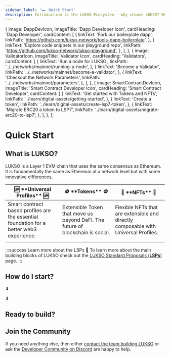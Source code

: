 ```yaml
---
sidebar_label: '🏎️ Quick Start'
description: Introduction to the LUKSO Ecosystem - why choose LUKSO? Who is LUKSO intended for?
---
```





  {
    image: DappDevIcon,
    imageTitle: 'Dapp Developer Icon',
    cardHeading: 'Dapp Developer',
    cardContent: [
      {
        linkText: 'Fork our boilerplate dapp',
        linkPath: 'https://github.com/lukso-network/tools-dapp-boilerplate',
      },
      {
        linkText: 'Explore code snippets in our playground repo',
        linkPath: 'https://github.com/lukso-network/lukso-playground',
      },
    ],
  },
  {
    image: ValidatorIcon,
    imageTitle: 'Validator Icon',
    cardHeading: 'Validators',
    cardContent: [
      {
        linkText: 'Run a node for LUKSO',
        linkPath: '../../networks/mainnet/running-a-node',
      },
      {
        linkText: 'Become a Validator',
        linkPath: '../../networks/mainnet/become-a-validator',
      },
      {
        linkText: 'Checkout the Network Parameters',
        linkPath: '../../networks/mainnet/parameters',
      },
    ],
  },
  {
    image: SmartContractDevIcon,
    imageTitle: 'Smart Contract Developer Icon',
    cardHeading: 'Smart Contract Developer',
    cardContent: [
      {
        linkText: 'Get started with Tokens and NFTs',
        linkPath: '../learn/digital-assets/getting-started',
      },
      {
        linkText: 'Create a token',
        linkPath: '../learn/digital-assets/create-lsp7-token',
      },
      {
        linkText: 'Migrate ERC20 a token to LSP7',
        linkPath: '../learn/digital-assets/migrate-erc20-to-lsp7',
      },
    ],
  },
];


# Quick Start

## What is LUKSO?

LUKSO is a Layer 1 EVM chain that uses the same consensus as Ethereum. It is fundamentally the same as Ethereum at a network level but with some innovative differences.

<table>
  <thead>
    <tr>
      <th>🆙 **Universal Profiles** 🆙</th>
      <th>🪙 **Tokens** 🪙</th>
      <th>🌅 **NFTs** 🌅</th>
    </tr>
  </thead>
  <tbody>
    <tr>
      <td style={{ textAlign: 'center', verticalAlign: 'middle' }}>
        Smart contract based profiles are the essential foundation for a better
        web3 experience.
      </td>
      <td style={{ textAlign: 'center', verticalAlign: 'middle' }}>
        Extensible Token that move us beyond DeFi. The future of blockchain is
        social.
      </td>
      <td style={{ textAlign: 'center', verticalAlign: 'middle' }}>
        Flexible NFTs that are extensible and directly composable with Universal
        Profiles.
      </td>
    </tr>
    <tr>
      <td style={{ textAlign: 'center', verticalAlign: 'middle' }}>
        <div className="chip-container">
          <Chip label="Visual" />
          <Chip label="Upgradeable" />
          <Chip label="Security" />
          <Chip label="Gas-less" />
          <Chip label="Smart" />
          <Chip label="Extensible" />
        </div>
      </td>
      <td>
        <div className="chip-container">
          <Chip label="Safer" />
          <Chip label="Token Icons" />
          <Chip label="Unlimited Metadata" />
          <Chip label="Updatable" />
          <Chip label="Extensible" />
          <Chip label="Notifying" />
          <Chip label="Unified" />
        </div>
      </td>
      <td>
        <div className="chip-container">
          <Chip label="Authentic" />
          <Chip label="Safer" />
          <Chip label="Unlimited Metadata" />
          <Chip label="Updatable" />
          <Chip label="Better IDs" />
          <Chip label="Iteratable" />
          <Chip label="Batch Transfers" />
        </div>
      </td>
    </tr>
  </tbody>
</table>

:::success
Learn more about the LSPs 🧱
To learn more about the main building blocks of LUKSO check out the [LUKSO Standard Proposals (**LSPs**)](../standards/introduction.md) page.
:::

## How do I start?

<div>
  <CallToActionButton
    style={{
      display: 'inline-block !important',
    }}
    icon="material-symbols:counter-1"
    color="white"
    target="_blank"
    link="https://chromewebstore.google.com/detail/universal-profiles/abpickdkkbnbcoepogfhkhennhfhehfn"
    text="Install the Universal Profile Browser Extension 🧩"
  />

  <div
    style={{
      display: 'flex',
      justifyContent: 'center',
      fontSize: '3em',
    }}
  >
    <p>⬇</p>
  </div>

  <CallToActionButton
    icon="material-symbols:counter-2"
    color="white"
    target="_blank"
    link="https://my.universalprofile.cloud"
    text="Create your Universal Profile 🆙"
  />

  <div
    style={{
      display: 'flex',
      justifyContent: 'center',
      fontSize: '3em',
    }}
  >
    <p>⬇</p>
  </div>
</div>

<CallToActionButton
  icon="material-symbols:counter-3"
  color="white"
  target="_blank"
  link="https://www.lukso.network/ecosystem"
  text="Explore the Ecosystem 🌐"
/>

## Ready to build?

<CardWithImage CardData={CardData} />

## Join the Community

If you need anything else, then either [contact the team building LUKSO](https://support.lukso.network/contact-us) or ask the [Developer Community on Discord](https://discord.com/channels/359064931246538762/585786253992132609) are happy to help.